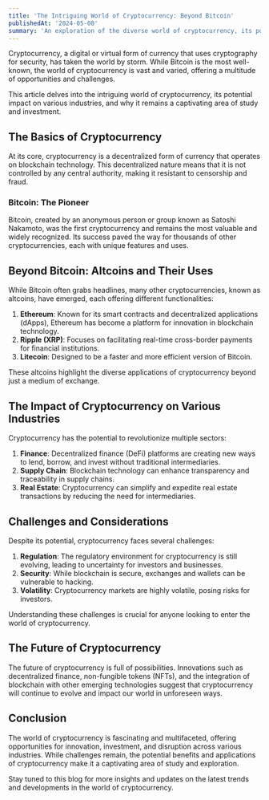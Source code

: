 ```yaml
---
title: 'The Intriguing World of Cryptocurrency: Beyond Bitcoin'
publishedAt: '2024-05-08'
summary: 'An exploration of the diverse world of cryptocurrency, its potential impact on various industries, and what makes it a fascinating area of study and investment.'
---
```


Cryptocurrency, a digital or virtual form of currency that uses cryptography for security, has taken the world by storm. While Bitcoin is the most well-known, the world of cryptocurrency is vast and varied, offering a multitude of opportunities and challenges.

This article delves into the intriguing world of cryptocurrency, its potential impact on various industries, and why it remains a captivating area of study and investment.

## The Basics of Cryptocurrency

At its core, cryptocurrency is a decentralized form of currency that operates on blockchain technology. This decentralized nature means that it is not controlled by any central authority, making it resistant to censorship and fraud.

### Bitcoin: The Pioneer

Bitcoin, created by an anonymous person or group known as Satoshi Nakamoto, was the first cryptocurrency and remains the most valuable and widely recognized. Its success paved the way for thousands of other cryptocurrencies, each with unique features and uses.

## Beyond Bitcoin: Altcoins and Their Uses

While Bitcoin often grabs headlines, many other cryptocurrencies, known as altcoins, have emerged, each offering different functionalities:

1. **Ethereum**: Known for its smart contracts and decentralized applications (dApps), Ethereum has become a platform for innovation in blockchain technology.
2. **Ripple (XRP)**: Focuses on facilitating real-time cross-border payments for financial institutions.
3. **Litecoin**: Designed to be a faster and more efficient version of Bitcoin.

These altcoins highlight the diverse applications of cryptocurrency beyond just a medium of exchange.

## The Impact of Cryptocurrency on Various Industries

Cryptocurrency has the potential to revolutionize multiple sectors:

1. **Finance**: Decentralized finance (DeFi) platforms are creating new ways to lend, borrow, and invest without traditional intermediaries.
2. **Supply Chain**: Blockchain technology can enhance transparency and traceability in supply chains.
3. **Real Estate**: Cryptocurrency can simplify and expedite real estate transactions by reducing the need for intermediaries.

## Challenges and Considerations

Despite its potential, cryptocurrency faces several challenges:

1. **Regulation**: The regulatory environment for cryptocurrency is still evolving, leading to uncertainty for investors and businesses.
2. **Security**: While blockchain is secure, exchanges and wallets can be vulnerable to hacking.
3. **Volatility**: Cryptocurrency markets are highly volatile, posing risks for investors.

Understanding these challenges is crucial for anyone looking to enter the world of cryptocurrency.

## The Future of Cryptocurrency

The future of cryptocurrency is full of possibilities. Innovations such as decentralized finance, non-fungible tokens (NFTs), and the integration of blockchain with other emerging technologies suggest that cryptocurrency will continue to evolve and impact our world in unforeseen ways.

## Conclusion

The world of cryptocurrency is fascinating and multifaceted, offering opportunities for innovation, investment, and disruption across various industries. While challenges remain, the potential benefits and applications of cryptocurrency make it a captivating area of study and exploration.

Stay tuned to this blog for more insights and updates on the latest trends and developments in the world of cryptocurrency.
